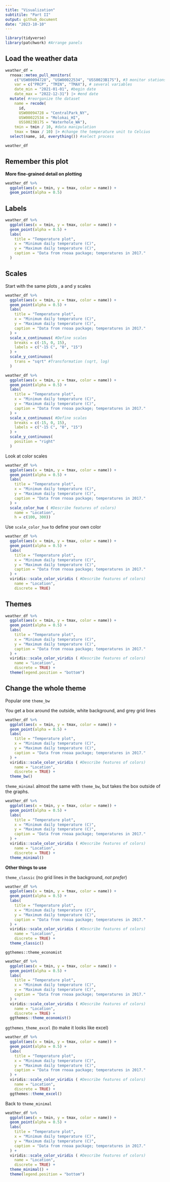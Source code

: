 ```yaml
---
title: "Visualization"
subtitile: "Part II"
output: github_document
date: "2023-10-10"
---
```


```r
library(tidyverse)
library(patchwork) #Arrange panels
```

## Load the weather data

```r
weather_df = 
  rnoaa::meteo_pull_monitors(
    c("USW00094728", "USW00022534", "USS0023B17S"), #3 monitor stations to pull (allow to access data online)
    var = c("PRCP", "TMIN", "TMAX"), # several variables
    date_min = "2021-01-01", #begin date
    date_max = "2022-12-31") |> #end date
  mutate( #reorganize the dataset
    name = recode(
      id, 
      USW00094728 = "CentralPark_NY",
      USW00022534 = "Molokai_HI",
      USS0023B17S = "Waterhole_WA"),
    tmin = tmin / 10, #data manipulation
    tmax = tmax / 10) |> #change the temperature unit to Celcius
  select(name, id, everything()) #select process

weather_df

```

## Remember this plot

**More fine-grained detail on plotting**

```r
weather_df %>% 
  ggplot(aes(x = tmin, y = tmax, color = name)) +
  geom_point(alpha = 0.5)
```

## Labels

```r
weather_df %>% 
  ggplot(aes(x = tmin, y = tmax, color = name)) +
  geom_point(alpha = 0.5) +
  labs(
    title = "Temperature plot",
    x = "Minimum daily temperature (C)",
    y = "Maximum daily temperature (C)",
    caption = "Data from rnoaa package; temperatures in 2017."
  )
```

## Scales

Start with the same plots , a and y scales

```r
weather_df %>% 
  ggplot(aes(x = tmin, y = tmax, color = name)) +
  geom_point(alpha = 0.5) +
  labs(
    title = "Temperature plot",
    x = "Minimum daily temperature (C)",
    y = "Maximum daily temperature (C)",
    caption = "Data from rnoaa package; temperatures in 2017."
  ) +
  scale_x_continuous( #Define scales
    breaks = c(-15, 0, 15),
    labels = c("-15 C", "0", "15")
  ) +
  scale_y_continuous(
    trans = "sqrt" #Transformation (sqrt, log)
  )
```

```r
weather_df %>% 
  ggplot(aes(x = tmin, y = tmax, color = name)) +
  geom_point(alpha = 0.5) +
  labs(
    title = "Temperature plot",
    x = "Minimum daily temperature (C)",
    y = "Maximum daily temperature (C)",
    caption = "Data from rnoaa package; temperatures in 2017."
  ) +
  scale_x_continuous( #Define scales
    breaks = c(-15, 0, 15),
    labels = c("-15 C", "0", "15")
  ) +
  scale_y_continuous(
    position = "right"
  )
```

Look at color scales

```r
weather_df %>% 
  ggplot(aes(x = tmin, y = tmax, color = name)) +
  geom_point(alpha = 0.5) +
  labs(
    title = "Temperature plot",
    x = "Minimum daily temperature (C)",
    y = "Maximum daily temperature (C)",
    caption = "Data from rnoaa package; temperatures in 2017."
  ) +
  scale_color_hue ( #Describe features of colors)
    name = "Location",
    h = c(100, 300)) 
```

Use `scale_color_hue` to define your own color
```r
weather_df %>% 
  ggplot(aes(x = tmin, y = tmax, color = name)) +
  geom_point(alpha = 0.5) +
  labs(
    title = "Temperature plot",
    x = "Minimum daily temperature (C)",
    y = "Maximum daily temperature (C)",
    caption = "Data from rnoaa package; temperatures in 2017."
  ) +
  viridis::scale_color_viridis ( #Describe features of colors)
    name = "Location",
    discrete = TRUE)
```


## Themes

```r
weather_df %>% 
  ggplot(aes(x = tmin, y = tmax, color = name)) +
  geom_point(alpha = 0.5) +
  labs(
    title = "Temperature plot",
    x = "Minimum daily temperature (C)",
    y = "Maximum daily temperature (C)",
    caption = "Data from rnoaa package; temperatures in 2017."
  ) +
  viridis::scale_color_viridis ( #Describe features of colors)
    name = "Location",
    discrete = TRUE) +
  theme(legend.position = "bottom")
```

## Change the whole theme

Popular one `theme_bw`

You get a box around the outside, white background, and grey grid lines

```r
weather_df %>% 
  ggplot(aes(x = tmin, y = tmax, color = name)) +
  geom_point(alpha = 0.5) +
  labs(
    title = "Temperature plot",
    x = "Minimum daily temperature (C)",
    y = "Maximum daily temperature (C)",
    caption = "Data from rnoaa package; temperatures in 2017."
  ) +
  viridis::scale_color_viridis ( #Describe features of colors)
    name = "Location",
    discrete = TRUE) +
  theme_bw()
```

`theme_minimal` almost the same with `theme_bw`, but takes the box outside of the graphs.
```r
weather_df %>% 
  ggplot(aes(x = tmin, y = tmax, color = name)) +
  geom_point(alpha = 0.5) +
  labs(
    title = "Temperature plot",
    x = "Minimum daily temperature (C)",
    y = "Maximum daily temperature (C)",
    caption = "Data from rnoaa package; temperatures in 2017."
  ) +
  viridis::scale_color_viridis ( #Describe features of colors)
    name = "Location",
    discrete = TRUE) +
  theme_minimal()
```

**Other things to use**

`theme_classic` (no grid lines in the background, *not prefer*)

```r
weather_df %>% 
  ggplot(aes(x = tmin, y = tmax, color = name)) +
  geom_point(alpha = 0.5) +
  labs(
    title = "Temperature plot",
    x = "Minimum daily temperature (C)",
    y = "Maximum daily temperature (C)",
    caption = "Data from rnoaa package; temperatures in 2017."
  ) +
  viridis::scale_color_viridis ( #Describe features of colors)
    name = "Location",
    discrete = TRUE) +
  theme_classic()
```

`ggthemes::theme_economist`

```r
weather_df %>% 
  ggplot(aes(x = tmin, y = tmax, color = name)) +
  geom_point(alpha = 0.5) +
  labs(
    title = "Temperature plot",
    x = "Minimum daily temperature (C)",
    y = "Maximum daily temperature (C)",
    caption = "Data from rnoaa package; temperatures in 2017."
  ) +
  viridis::scale_color_viridis ( #Describe features of colors)
    name = "Location",
    discrete = TRUE) +
  ggthemes::theme_economist()
```

`ggthemes_theme_excel` (to make it looks like excel)

```r
weather_df %>% 
  ggplot(aes(x = tmin, y = tmax, color = name)) +
  geom_point(alpha = 0.5) +
  labs(
    title = "Temperature plot",
    x = "Minimum daily temperature (C)",
    y = "Maximum daily temperature (C)",
    caption = "Data from rnoaa package; temperatures in 2017."
  ) +
  viridis::scale_color_viridis ( #Describe features of colors)
    name = "Location",
    discrete = TRUE) +
  ggthemes::theme_excel()
```

Back to `theme_minimal`

```r
weather_df %>% 
  ggplot(aes(x = tmin, y = tmax, color = name)) +
  geom_point(alpha = 0.5) +
  labs(
    title = "Temperature plot",
    x = "Minimum daily temperature (C)",
    y = "Maximum daily temperature (C)",
    caption = "Data from rnoaa package; temperatures in 2017."
  ) +
  viridis::scale_color_viridis ( #Describe features of colors)
    name = "Location",
    discrete = TRUE) +
  theme_minimal() +
  theme(legend.position = "bottom")
```



